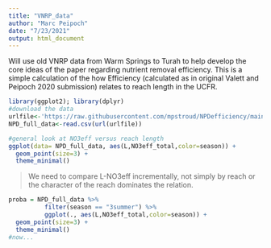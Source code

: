 ```yaml
---
title: "VNRP_data"
author: "Marc Peipoch"
date: "7/23/2021"
output: html_document
---
```


Will use old VNRP data from Warm Springs to Turah to help develop the core ideas of the paper regarding nutrient removal efficiency.
This is a simple calculation of the how Efficiency (calculated as in original Valett and Peipoch 2020 submission) relates to reach length in the UCFR. 

```r
library(ggplot2); library(dplyr)
#download the data
urlfile<-'https://raw.githubusercontent.com/mpstroud/NPDefficiency/main/NPD_full_data.csv'
NPD_full_data<-read.csv(url(urlfile))

#general look at NO3eff versus reach length
ggplot(data= NPD_full_data, aes(L,NO3eff_total,color=season)) +
  geom_point(size=3) +
  theme_minimal() 
```

>We need to compare L-NO3eff incrementally, not simply by reach or the character of the reach dominates the relation.

```r
proba = NPD_full_data %>%
          filter(season == "3summer") %>%
          ggplot(., aes(L,NO3eff_total,color=season)) +
  geom_point(size=3) +
  theme_minimal() 
#now...
```
